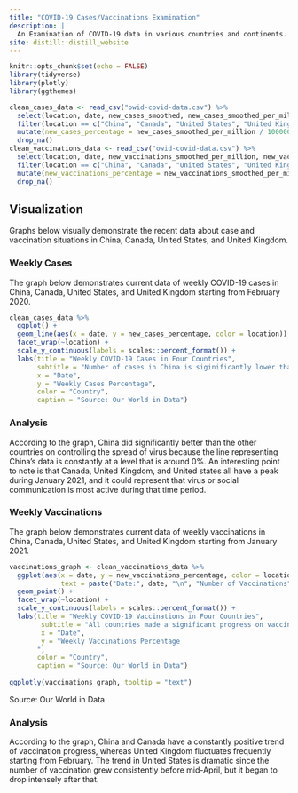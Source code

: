 ```yaml
---
title: "COVID-19 Cases/Vaccinations Examination"
description: |
  An Examination of COVID-19 data in various countries and continents. 
site: distill::distill_website
---
```

```r
knitr::opts_chunk$set(echo = FALSE)
library(tidyverse)
library(plotly)
library(ggthemes)
```

```r
clean_cases_data <- read_csv("owid-covid-data.csv") %>% 
  select(location, date, new_cases_smoothed, new_cases_smoothed_per_million) %>% 
  filter(location == c("China", "Canada", "United States", "United Kingdom")) %>% 
  mutate(new_cases_percentage = new_cases_smoothed_per_million / 1000000) %>% 
  drop_na()
clean_vaccinations_data <- read_csv("owid-covid-data.csv") %>% 
  select(location, date, new_vaccinations_smoothed_per_million, new_vaccinations_smoothed) %>% 
  filter(location == c("China", "Canada", "United States", "United Kingdom")) %>% 
  mutate(new_vaccinations_percentage = new_vaccinations_smoothed_per_million / 1000000) %>% 
  drop_na()

```

## Visualization
Graphs below visually demonstrate the recent data about case and vaccination situations in China, Canada, United States, and United Kingdom.

### Weekly Cases
The graph below demonstrates current data of weekly COVID-19 cases in China, Canada, United States, and United Kingdom starting from February 2020.

```r
clean_cases_data %>% 
  ggplot() +
  geom_line(aes(x = date, y = new_cases_percentage, color = location)) +
  facet_wrap(~location) +
  scale_y_continuous(labels = scales::percent_format()) +
  labs(title = "Weekly COVID-19 Cases in Four Countries",
       subtitle = "Number of cases in China is siginificantly lower than others",
       x = "Date",
       y = "Weekly Cases Percentage",
       color = "Country",
       caption = "Source: Our World in Data")
```

### Analysis
According to the graph, China did significantly better than the other countries on controlling the spread of virus because the line representing China's data is constantly at a level that is around 0%. An interesting point to note is that Canada, United Kingdom, and United states all have a peak during January 2021, and it could represent that virus or social communication is most active during that time period.

### Weekly Vaccinations
The graph below demonstrates current data of weekly vaccinations in China, Canada, United States, and United Kingdom starting from January 2021.

```r
vaccinations_graph <- clean_vaccinations_data %>% 
  ggplot(aes(x = date, y = new_vaccinations_percentage, color = location,
             text = paste("Date:", date, "\n", "Number of Vaccinations", new_vaccinations_smoothed)))+
  geom_point() +
  facet_wrap(~location) +
  scale_y_continuous(labels = scales::percent_format()) +
  labs(title = "Weekly COVID-19 Vaccinations in Four Countries",
        subtitle = "All countries made a significant progress on vaccination",
        x = "Date",
        y = "Weekly Vaccinations Percentage
       ",
       color = "Country",
       caption = "Source: Our World in Data") 
  
ggplotly(vaccinations_graph, tooltip = "text")
```
<aside>
Source: Our World in Data
</aside>

### Analysis
According to the graph, China and Canada have a constantly positive trend of vaccination progress, whereas United Kingdom fluctuates frequently starting from February. The trend in United States is dramatic since the number of vaccination grew consistently before mid-April, but it began to drop intensely after that. 
